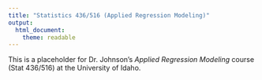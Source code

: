 ---
title: "Statistics 436/516 (Applied Regression Modeling)"
output: 
  html_document: 
    theme: readable
---
  
This is a placeholder for Dr. Johnson's *Applied Regression Modeling* course (Stat 436/516) at the University of Idaho.

